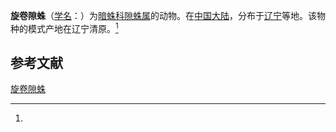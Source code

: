 {{Speciesbox
| name = 旋卷隙蛛
| status = 
| status_system = 
| image = 
| genus = Coelotes
| species = circinalis
| authority = (Song et al, 1993)<ref name='id14068'>{{cite web| url =http://www.bioinfo.cn/db05/BjdwSpecies.php?action=view&id=14068| title =旋卷隙蛛| work =《中国动物物种编目数据库》| publisher =中国科学院微生物研究所| author =中国科学院动物研究所| accessdate =2009-04-28| deadurl =yes| archiveurl =https://web.archive.org/web/20160305083224/http://www.bioinfo.cn/db05/BjdwSpecies.php?action=view&id=14068| archivedate =2016-03-05}}</ref>
}}

'''旋卷隙蛛'''（[[学名|学名]]：{{lang|la|''Coelotes circinalis''}}）为[[暗蛛科|暗蛛科]][[隙蛛属|隙蛛属]]的动物。在[[中国大陆|中国大陆]]，分布于[[辽宁|辽宁]]等地。该物种的模式产地在辽宁清原。<ref name='id14068'/>

== 参考文献 ==
{{reflist}}

{{Wikispecies|Coelotes circinalis}}

[[Category:隙蛛属|旋卷隙蛛]]


{{蜘蛛小作品}}